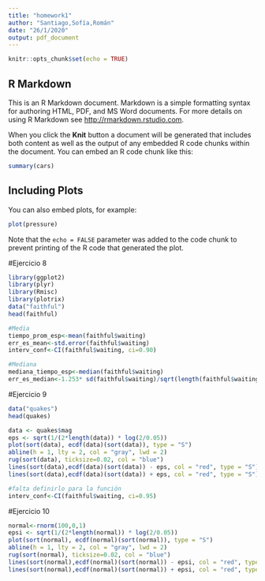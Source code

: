 ```yaml
---
title: "homework1"
author: "Santiago,Sofía,Román"
date: "26/1/2020"
output: pdf_document
---
```


```r
knitr::opts_chunk$set(echo = TRUE)
```

## R Markdown

This is an R Markdown document. Markdown is a simple formatting syntax for authoring HTML, PDF, and MS Word documents. For more details on using R Markdown see <http://rmarkdown.rstudio.com>.

When you click the **Knit** button a document will be generated that includes both content as well as the output of any embedded R code chunks within the document. You can embed an R code chunk like this:

```r
summary(cars)
```

## Including Plots

You can also embed plots, for example:

```r
plot(pressure)
```

Note that the `echo = FALSE` parameter was added to the code chunk to prevent printing of the R code that generated the plot.

#Ejercicio 8

```r
library(ggplot2)
library(plyr)  
library(Rmisc)
library(plotrix)
data("faithful")
head(faithful)
```

```r
#Media
tiempo_prom_esp<-mean(faithful$waiting)
err_es_mean<-std.error(faithful$waiting)
interv_conf<-CI(faithful$waiting, ci=0.90)
```

```r
#Mediana
mediana_tiempo_esp<-median(faithful$waiting)
err_es_median<-1.253* sd(faithful$waiting)/sqrt(length(faithful$waiting))
```

#Ejercicio 9

```r
data("quakes")
head(quakes)
```

```r
data <- quakes$mag
eps <- sqrt(1/(2*length(data)) * log(2/0.05))
plot(sort(data), ecdf(data)(sort(data)), type = "S")
abline(h = 1, lty = 2, col = "gray", lwd = 2)
rug(sort(data), ticksize=0.02, col = "blue")
lines(sort(data),ecdf(data)(sort(data)) - eps, col = "red", type = "S")
lines(sort(data),ecdf(data)(sort(data)) + eps, col = "red", type = "S")
```


```r
#falta definirlo para la función
interv_conf<-CI(faithful$waiting, ci=0.95)
```
 
#Ejercicio 10

```r
normal<-rnorm(100,0,1)
epsi <- sqrt(1/(2*length(normal)) * log(2/0.05))
plot(sort(normal), ecdf(normal)(sort(normal)), type = "S")
abline(h = 1, lty = 2, col = "gray", lwd = 2)
rug(sort(normal), ticksize=0.02, col = "blue")
lines(sort(normal),ecdf(normal)(sort(normal)) - epsi, col = "red", type = "S")
lines(sort(normal),ecdf(normal)(sort(normal)) + epsi, col = "red", type = "S")
```
